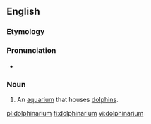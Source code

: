 ==English==

===Etymology===
{{blend|dolphin|aquarium|lang=en}}

===Pronunciation===
* {{a|UK}} {{IPA|/dɒl.fɪnˈeə(ɹ).iː.ʌm/|lang=en}}

===Noun===
{{en-noun|s|dolphinaria}}

# An [[aquarium]] that houses [[dolphin]]s.

[[pl:dolphinarium]]
[[fi:dolphinarium]]
[[vi:dolphinarium]]